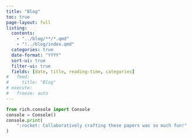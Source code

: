 ```yaml
---
title: "Blog"
toc: true
page-layout: full
listing:
  contents:
    - "../blog/**/*.qmd"
    - "!../blog/index.qmd"
  categories: true
  date-format: "YYYY"
  sort-ui: true
  filter-ui: true
  fields: [date, title, reading-time, categories]
#   feed:
#     title: "Blog"
# execute:
#   freeze: auto
---
```


```python
from rich.console import Console
console = Console()
console.print(
    ":rocket: Collaboratively crafting these papers was so much fun!"
)
```
